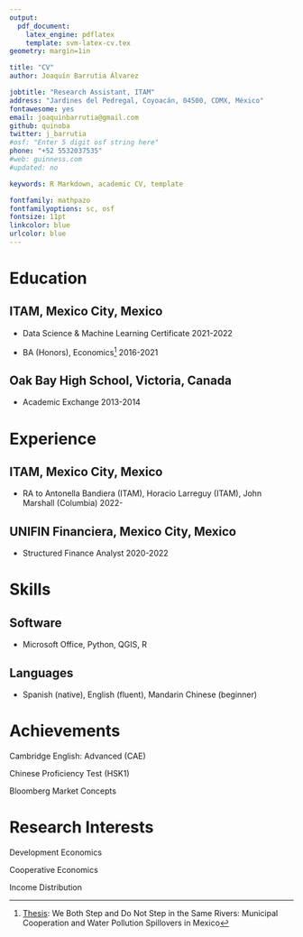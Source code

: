 ```yaml
---
output: 
  pdf_document:
    latex_engine: pdflatex
    template: svm-latex-cv.tex
geometry: margin=1in

title: "CV"
author: Joaquín Barrutia Álvarez

jobtitle: "Research Assistant, ITAM"
address: "Jardines del Pedregal, Coyoacán, 04500, CDMX, México"
fontawesome: yes
email: joaquinbarrutia@gmail.com  
github: quinoba
twitter: j_barrutia
#osf: "Enter 5 digit osf string here"
phone: "+52 5532037535"
#web: guinness.com
#updated: no

keywords: R Markdown, academic CV, template

fontfamily: mathpazo
fontfamilyoptions: sc, osf
fontsize: 11pt
linkcolor: blue
urlcolor: blue
---
```


\cfoot{\scriptsize  Joaquín Barrutia - CV}

# Education

## ITAM, Mexico City, Mexico 
- Data Science & Machine Learning Certificate \hfill 2021-2022

- BA (Honors), Economics^[[Thesis](https://github.com/quinoba/Spillovers_Cooperation): We Both Step and Do Not Step in the Same Rivers:  Municipal Cooperation and Water Pollution Spillovers in Mexico]  \hfill 2016-2021

## Oak Bay High School, Victoria, Canada
- Academic Exchange \hfill 2013-2014

# Experience

## ITAM, Mexico City, Mexico

- RA to Antonella Bandiera (ITAM), Horacio Larreguy (ITAM), John Marshall (Columbia) \hfill 2022-

## UNIFIN Financiera, Mexico City, Mexico

- Structured Finance Analyst \hfill 2020-2022

# Skills

## Software

- Microsoft Office, Python, QGIS, R

## Languages

- Spanish (native), English (fluent), Mandarin Chinese (beginner)


# Achievements

Cambridge English: Advanced (CAE)

Chinese Proficiency Test (HSK1)

Bloomberg Market Concepts

# Research Interests 

Development Economics

Cooperative Economics

Income Distribution

